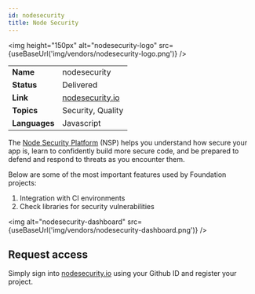 ```yaml
---
id: nodesecurity
title: Node Security
---
```



<img height="150px" alt="nodesecurity-logo" src={useBaseUrl('img/vendors/nodesecurity-logo.png')} />

| | |
|--- | :---|
| **Name** | nodesecurity |
| **Status** | Delivered |
| **Link** | [nodesecurity.io](https://nodesecurity.io) |
| **Topics** | Security, Quality |
| **Languages** | Javascript |

The [Node Security Platform](https://nodesecurity.io/) (NSP) helps you understand how secure your app is, learn to confidently build more secure code, and be prepared to defend and respond to threats as you encounter them.

Below are some of the most important features used by Foundation projects:

1. Integration with CI environments
2. Check libraries for security vulnerabilities

<img alt="nodesecurity-dashboard" src={useBaseUrl('img/vendors/nodesecurity-dashboard.png')} />

## Request access
Simply sign into [nodesecurity.io](https://nodesecurity.io) using your Github ID and register your project.